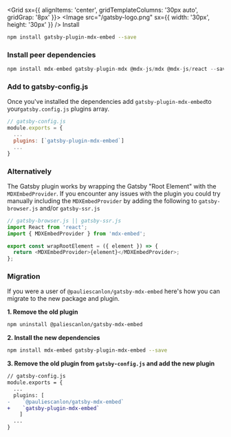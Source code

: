 
<Meta title="Gatsby Plugin" />

<Grid sx={{ alignItems: 'center', gridTemplateColumns: '30px auto', gridGrap: '8px' }}>
  <Image src="/gatsby-logo.png" sx={{ width: '30px', height: '30px' }} />
  <Heading as="h1">Install</Heading>
</Grid>

```sh
npm install gatsby-plugin-mdx-embed --save
```

### Install peer dependencies

```js
npm install mdx-embed gatsby-plugin-mdx @mdx-js/mdx @mdx-js/react --save
```

### Add to gatsby-config.js

Once you've installed the dependencies add `gatsby-plugin-mdx-embed`to your`gatsby.config.js` plugins array.

```javascript
// gatsby-config.js
module.exports = {
  ...
  plugins: [`gatsby-plugin-mdx-embed`]
  ...
}
```

### Alternatively

The Gatsby plugin works by wrapping the Gatsby "Root Element" with the `MDXEmbedProvider`. If you encounter any issues with the plugin you could try manually including the `MDXEmbedProvider` by adding the following to `gatsby-browser.js` and/or `gatsby-ssr.js`

```javascript
// gatsby-browser.js || gatsby-ssr.js
import React from 'react';
import { MDXEmbedProvider } from 'mdx-embed';

export const wrapRootElement = ({ element }) => {
  return <MDXEmbedProvider>{element}</MDXEmbedProvider>;
};
```

### Migration

If you were a user of `@pauliescanlon/gatsby-mdx-embed` here's how you can migrate to the new package and plugin.

**1. Remove the old plugin**

```sh
npm uninstall @paliescanlon/gatsby-mdx-embed
```

**2. Install the new dependencies**

```sh
npm install mdx-embed gatsby-plugin-mdx-embed --save
```

**3. Remove the old plugin from `gatsby-config.js` and add the new plugin**

```diff
// gatsby-config.js
module.exports = {
  ...
  plugins: [
-    `@pauliescanlon/gatsby-mdx-embed`
+    `gatsby-plugin-mdx-embed`
    ]
  ...
}
```
